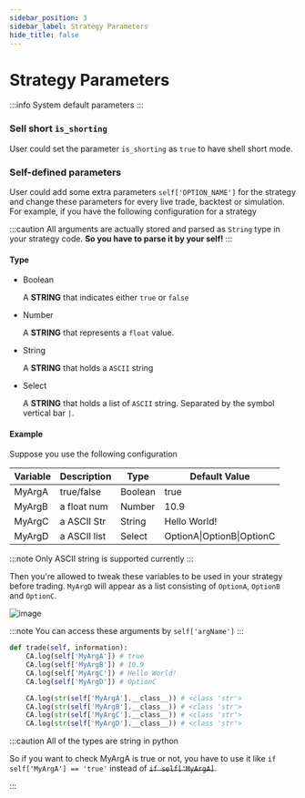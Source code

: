 ```yaml
---
sidebar_position: 3
sidebar_label: Strategy Parameters
hide_title: false
---
```



# Strategy Parameters

:::info
System default parameters
:::

### Sell short `is_shorting`

User could set the parameter `is_shorting` as `true` to have shell short mode.


### Self-defined parameters

User could add some extra parameters  `self['OPTION_NAME']` for the strategy and change these parameters for every live trade, backtest or simulation.
For example, if you have the following configuration for a strategy

:::caution
All arguments are actually stored and parsed as `String` type in your strategy code. **So you have to parse it by your self!**
:::

#### Type

- Boolean

  A **STRING** that indicates either `true` or `false`

- Number

  A **STRING** that represents a `float` value.

- String

  A **STRING** that holds a `ASCII` string

- Select

  A **STRING** that holds a list of `ASCII` string. Separated by the symbol vertical bar `|`.

#### Example

Suppose you use the following configuration

| Variable | Description  | Type    | Default Value             |
| -------- | ------------ | ------- | ------------------------- |
| MyArgA   | true/false   | Boolean | true                      |
| MyArgB   | a float num  | Number  | 10.9                      |
| MyArgC   | a ASCII Str  | String  | Hello World!              |
| MyArgD   | a ASCII list | Select  | OptionA\|OptionB\|OptionC |

:::note
Only ASCII string is supported currently
:::

Then you're allowed to tweak these variables to be used in your strategy before trading. `MyArgD` will appear as a list consisting of `OptionA`, `OptionB` and `OptionC`.

![image](https://user-images.githubusercontent.com/5862369/56237500-b3511900-60be-11e9-878d-3e5c2cff4991.png)

:::note
You can access these arguments by `self['argName']`
:::

```python
def trade(self, information):
    CA.log(self['MyArgA']) # true
    CA.log(self['MyArgB']) # 10.9
    CA.log(self['MyArgC']) # Hello World!
    CA.log(self['MyArgD']) # OptionC

    CA.log(str(self['MyArgA'].__class__)) # <class 'str'>
    CA.log(str(self['MyArgB'].__class__)) # <class 'str'>
    CA.log(str(self['MyArgC'].__class__)) # <class 'str'>
    CA.log(str(self['MyArgD'].__class__)) # <class 'str'>
```

:::caution All of the types are string in python

So if you want to check MyArgA is true or not, you have to use it like `if self['MyArgA'] == 'true'` instead of ~~`if self['MyArgA]`~~.

:::
